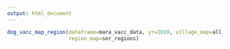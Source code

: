 ```yaml
---
output: html_document
---
```

<p>
``` r
dog_vacc_map_region(dataframe=mara_vacc_data, yr=2019, village_map=all_vills, 
                    region_map=ser_regions)
```
